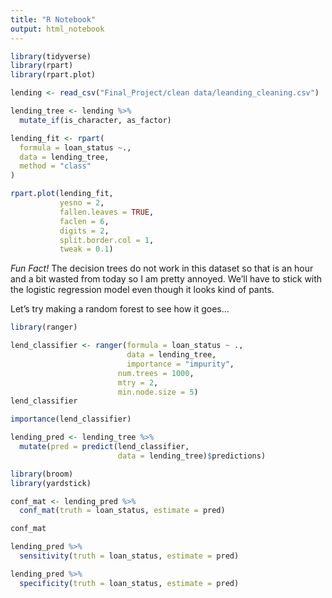 ```yaml
---
title: "R Notebook"
output: html_notebook
---
```

```r
library(tidyverse)
library(rpart)
library(rpart.plot)
```


```r
lending <- read_csv("Final_Project/clean data/leanding_cleaning.csv")
```

```r
lending_tree <- lending %>% 
  mutate_if(is_character, as_factor)
```

```r
lending_fit <- rpart(
  formula = loan_status ~.,
  data = lending_tree,
  method = "class"
)

rpart.plot(lending_fit,
           yesno = 2,
           fallen.leaves = TRUE,
           faclen = 6,
           digits = 2,
           split.border.col = 1,
           tweak = 0.1)
```

*Fun Fact!* The decision trees do not work in this dataset so that is an hour and a bit wasted from today so I am pretty annoyed. We'll have to stick with the logistic regression model even though it looks kind of pants. 

Let's try making a random forest to see how it goes... 

```r
library(ranger)
```

```r
lend_classifier <- ranger(formula = loan_status ~ .,
                          data = lending_tree,
                          importance = "impurity",
                        num.trees = 1000, 
                        mtry = 2, 
                        min.node.size = 5)
lend_classifier
```

```r
importance(lend_classifier)
```

```r
lending_pred <- lending_tree %>% 
  mutate(pred = predict(lend_classifier,
                        data = lending_tree)$predictions)
```

```r
library(broom)
library(yardstick)
```

```r
conf_mat <- lending_pred %>% 
  conf_mat(truth = loan_status, estimate = pred)

conf_mat
```

```r
lending_pred %>% 
  sensitivity(truth = loan_status, estimate = pred)

lending_pred %>% 
  specificity(truth = loan_status, estimate = pred)
```

